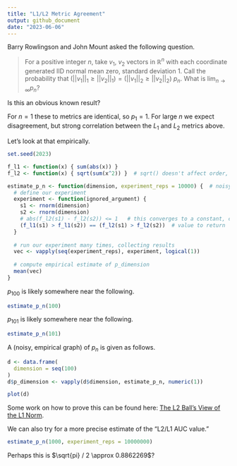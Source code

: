 ```yaml
---
title: "L1/L2 Metric Agreement"
output: github_document
date: "2023-06-06"
---
```


Barry Rowlingson and John Mount asked the following question.

> For a positive integer $n$, take $v_1$, $v_2$ vectors in $\mathbb{R}^n$ with each coordinate generated IID normal mean zero, standard deviation 1. Call the probability that $(||v_1||_1 \ge ||v_2||_1) = (||v_1||_2 \ge ||v_2||_2)$ $p_n$.  What is $\lim_{n \rightarrow \infty} p_n$?

Is this an obvious known result?

For $n = 1$ these to metrics are identical, so $p_1 = 1$. For large $n$ we expect disagreement, but strong correlation between the $L_1$ and $L_2$ metrics above. 


Let's look at that empirically.

```r
set.seed(2023)

f_l1 <- function(x) { sum(abs(x)) }
f_l2 <- function(x) { sqrt(sum(x^2)) }  # sqrt() doesn't affect order, so could leave it out.

estimate_p_n <- function(dimension, experiment_reps = 10000) {  # noisy empirical estimate
  # define our experiment
  experiment <- function(ignored_argument) { 
    s1 <- rnorm(dimension)
    s2 <- rnorm(dimension)
    # abs(f_l2(s1) - f_l2(s2)) <= 1   # this converges to a constant, completing the proof
    (f_l1(s1) > f_l1(s2)) == (f_l2(s1) > f_l2(s2))  # value to return
  }
  
  # run our experiment many times, collecting results
  vec <- vapply(seq(experiment_reps), experiment, logical(1))
  
  # compute empirical estimate of p_dimension
  mean(vec)
}
```

$p_{100}$ is likely somewhere near the following.

```r
estimate_p_n(100)
```

$p_{101}$ is likely somewhere near the following.

```r
estimate_p_n(101)
```

A (noisy, empirical graph) of $p_n$ is given as follows.

```r
d <- data.frame(
  dimension = seq(100)
)
d$p_dimension <- vapply(d$dimension, estimate_p_n, numeric(1))
```

```r
plot(d)
```

Some work on how to prove this can be found here: [The L2 Ball's View of the L1 Norm](https://github.com/WinVector/Examples/blob/main/L1L2/L1L2.ipynb).

We can also try for a more precise estimate of the "L2/L1 AUC value."

```r
estimate_p_n(1000, experiment_reps = 10000000)
```

Perhaps this is $\sqrt{pi} / 2 \approx 0.8862269$?

